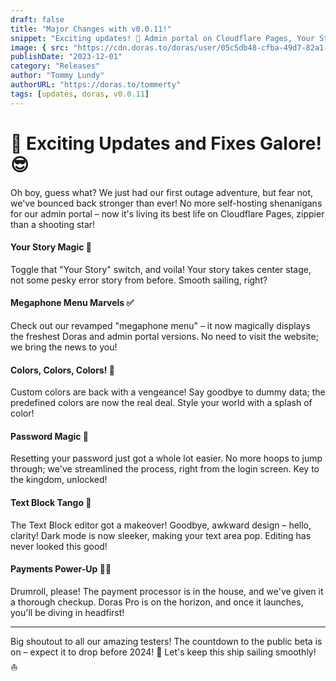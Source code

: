 ```yaml
---
draft: false
title: "Major Changes with v0.0.11!"
snippet: "Exciting updates! 🚀 Admin portal on Cloudflare Pages, Your Story toggle, megaphone menu, colors back, smoother password reset, improved Text Block editor, and a ready-to-roll payment processor for Doras Pro. Cheers to our testers! 🎉"
image: { src: "https://cdn.doras.to/doras/user/05c5db48-cfba-49d7-82a1-5b4a3751aa40-0.5804055978205598.webp", alt: "Doras logo" }
publishDate: "2023-12-01"
category: "Releases"
author: "Tommy Lundy"
authorURL: "https://doras.to/tommerty"
tags: [updates, doras, v0.0.11]
---
```


# 🚀 Exciting Updates and Fixes Galore! 😎

Oh boy, guess what? We just had our first outage adventure, but fear not, we've bounced back stronger than ever! No more self-hosting shenanigans for our admin portal – now it's living its best life on Cloudflare Pages, zippier than a shooting star!

#### Your Story Magic 📖

Toggle that "Your Story" switch, and voila! Your story takes center stage, not some pesky error story from before. Smooth sailing, right?

#### Megaphone Menu Marvels ✅

Check out our revamped "megaphone menu" – it now magically displays the freshest Doras and admin portal versions. No need to visit the website; we bring the news to you!

#### Colors, Colors, Colors! 🎨

Custom colors are back with a vengeance! Say goodbye to dummy data; the predefined colors are now the real deal. Style your world with a splash of color!

#### Password Magic 🔑

Resetting your password just got a whole lot easier. No more hoops to jump through; we've streamlined the process, right from the login screen. Key to the kingdom, unlocked!

#### Text Block Tango 💬

The Text Block editor got a makeover! Goodbye, awkward design – hello, clarity! Dark mode is now sleeker, making your text area pop. Editing has never looked this good!

#### Payments Power-Up 🧑‍💻

Drumroll, please! The payment processor is in the house, and we've given it a thorough checkup. Doras Pro is on the horizon, and once it launches, you'll be diving in headfirst!

---

Big shoutout to all our amazing testers! The countdown to the public beta is on – expect it to drop before 2024! 🎉 Let's keep this ship sailing smoothly! ⛵
